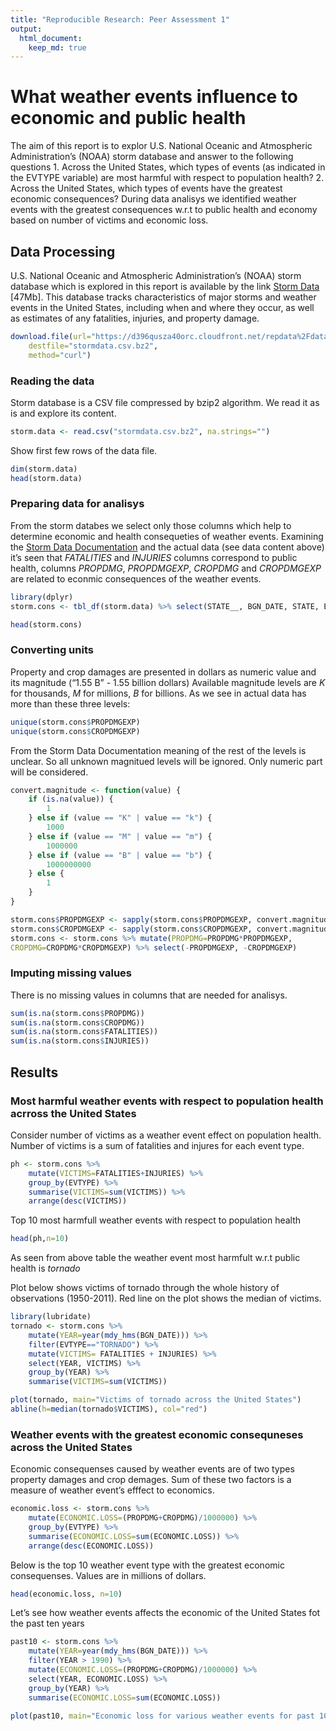 ```yaml
---
title: "Reproducible Research: Peer Assessment 1"
output: 
  html_document:
    keep_md: true
---
```


# What weather events influence to economic and public health 
The aim of this report is to explor U.S. National Oceanic and Atmospheric Administration's (NOAA) storm database and answer to the following questions
1. Across the United States, which types of events (as indicated in the EVTYPE variable) are most harmful with respect to population health?
2. Across the United States, which types of events have the greatest economic consequences?
During data analisys we identified weather events with the greatest consequences w.r.t to public health and economy based on number of victims and economic loss.

## Data Processing
U.S. National Oceanic and Atmospheric Administration's (NOAA) storm database
which is explored in this report is available by the link [Storm Data](https://d396qusza40orc.cloudfront.net/repdata%2Fdata%2FStormData.csv.bz2) [47Mb].
This database tracks characteristics of major storms and weather events in
the United States, including when and where they occur, as well as estimates of
any fatalities, injuries, and property damage.
```r
download.file(url="https://d396qusza40orc.cloudfront.net/repdata%2Fdata%2FStormData.csv.bz2",
    destfile="stormdata.csv.bz2",
    method="curl")
```

### Reading the data
Storm database is a CSV file compressed by bzip2 algorithm.
We read it as is and explore its content.
```r
storm.data <- read.csv("stormdata.csv.bz2", na.strings="")
```

Show first few rows of the data file.
```r
dim(storm.data)
head(storm.data)
```

### Preparing data for analisys
From the storm databes we select only those columns which help to determine
economic and health consequeties of weather events. Examining the [Storm Data Documentation](https://d396qusza40orc.cloudfront.net/repdata%2Fpeer2_doc%2Fpd01016005curr.pdf)
and the actual data (see data content above) it's seen that *FATALITIES* and
 *INJURIES* columns correspond to public health, columns *PROPDMG*, *PROPDMGEXP*,
 *CROPDMG* and *CROPDMGEXP* are related to econmic consequences of the weather events.

```r
library(dplyr)
storm.cons <- tbl_df(storm.data) %>% select(STATE__, BGN_DATE, STATE, EVTYPE, FATALITIES,INJURIES, PROPDMG, PROPDMGEXP, CROPDMG, CROPDMGEXP)

head(storm.cons)
```

### Converting units
Property and crop damages are presented in dollars as numeric value and its
 magnitude ("1.55 B" - 1.55 billion dollars)
Available magnitude levels are *K* for thousands, *M* for millions, *B* for billions.
As we see in actual data has more than these three levels:
```r
unique(storm.cons$PROPDMGEXP)
unique(storm.cons$CROPDMGEXP)
```

From the Storm Data Documentation meaning of the rest of the levels is unclear.
So all unknown magnitued levels will be ignored. Only numeric part will be considered.

```r
convert.magnitude <- function(value) {
    if (is.na(value)) {
        1
    } else if (value == "K" | value == "k") {
        1000
    } else if (value == "M" | value == "m") {
        1000000
    } else if (value == "B" | value == "b") {
        1000000000
    } else {
        1
    }
}

storm.cons$PROPDMGEXP <- sapply(storm.cons$PROPDMGEXP, convert.magnitude)
storm.cons$CROPDMGEXP <- sapply(storm.cons$CROPDMGEXP, convert.magnitude)
storm.cons <- storm.cons %>% mutate(PROPDMG=PROPDMG*PROPDMGEXP,
CROPDMG=CROPDMG*CROPDMGEXP) %>% select(-PROPDMGEXP, -CROPDMGEXP)
```

### Imputing missing values
There is no missing values in columns that are needed for analisys.
```r
sum(is.na(storm.cons$PROPDMG))
sum(is.na(storm.cons$CROPDMG))
sum(is.na(storm.cons$FATALITIES))
sum(is.na(storm.cons$INJURIES))
```

## Results

### Most harmful weather events with respect to population health acrross the United States
Consider number of victims as a weather event effect on population health.
Number of victims is a sum of fatalities and injures for each event type.
```r
ph <- storm.cons %>%
    mutate(VICTIMS=FATALITIES+INJURIES) %>%
    group_by(EVTYPE) %>%
    summarise(VICTIMS=sum(VICTIMS)) %>%
    arrange(desc(VICTIMS))
```

Top 10 most harmfull weather events with respect to population health
```r
head(ph,n=10)
```
As seen from above table the weather event most harmfult w.r.t public health is *tornado*

Plot below shows victims of tornado through the whole history of observations (1950-2011).
Red line on the plot shows the median of victims.
```r
library(lubridate)
tornado <- storm.cons %>%
    mutate(YEAR=year(mdy_hms(BGN_DATE))) %>%
    filter(EVTYPE=="TORNADO") %>%
    mutate(VICTIMS= FATALITIES + INJURIES) %>%
    select(YEAR, VICTIMS) %>%
    group_by(YEAR) %>%
    summarise(VICTIMS=sum(VICTIMS))

plot(tornado, main="Victims of tornado across the United States")
abline(h=median(tornado$VICTIMS), col="red")
```

### Weather events with the greatest economic consequneses across the United States
Economic consequenses caused by weather events are of two types property damages and crop demages.
Sum of these two factors is a measure of weather event's efffect to economics.

```r
economic.loss <- storm.cons %>%
    mutate(ECONOMIC.LOSS=(PROPDMG+CROPDMG)/1000000) %>%
    group_by(EVTYPE) %>%
    summarise(ECONOMIC.LOSS=sum(ECONOMIC.LOSS)) %>%
    arrange(desc(ECONOMIC.LOSS))
```

Below is the top 10 weather event type with the greatest economic consequenses. Values are in millions of dollars.
```r
head(economic.loss, n=10)
```
Let's see how weather events affects the economic of the United States fot the past ten years

```r
past10 <- storm.cons %>%
    mutate(YEAR=year(mdy_hms(BGN_DATE))) %>%
    filter(YEAR > 1990) %>%
    mutate(ECONOMIC.LOSS=(PROPDMG+CROPDMG)/1000000) %>%
    select(YEAR, ECONOMIC.LOSS) %>%
    group_by(YEAR) %>%
    summarise(ECONOMIC.LOSS=sum(ECONOMIC.LOSS))

plot(past10, main="Economic loss for various weather events for past 10 years", ylab="Economic loss (millions of dollars)")
```

